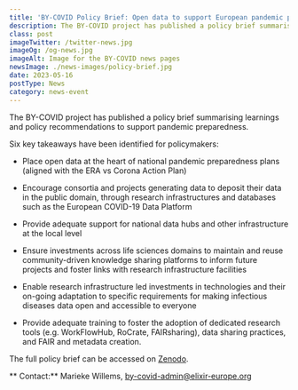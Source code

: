 ```yaml
---
title: 'BY-COVID Policy Brief: Open data to support European pandemic preparedness'
description: The BY-COVID project has published a policy brief summarising learnings and policy recommendations to support pandemic preparedness.
class: post
imageTwitter: /twitter-news.jpg
imageOg: /og-news.jpg
imageAlt: Image for the BY-COVID news pages
newsImage: ./news-images/policy-brief.jpg
date: 2023-05-16
postType: News
category: news-event
---
```


The BY-COVID project has published a policy brief summarising learnings and policy recommendations to support pandemic preparedness.

Six key takeaways have been identified for policymakers:

* Place open data at the heart of national pandemic preparedness plans (aligned with the ERA vs Corona Action Plan)

* Encourage consortia and projects generating data to deposit their data in the public domain, through research infrastructures and databases such as the European COVID-19 Data Platform 

* Provide adequate support for national data hubs and other infrastructure at the local level

* Ensure investments across life sciences domains to maintain and reuse community-driven knowledge sharing platforms to inform future projects and foster links with research infrastructure facilities

* Enable research infrastructure led investments in technologies and their on-going adaptation to specific requirements for making infectious diseases data open and accessible to everyone

* Provide adequate training to foster the adoption of dedicated research tools (e.g. WorkFlowHub, RoCrate, FAIRsharing), data sharing practices, and FAIR and metadata creation.

The full policy brief can be accessed on [Zenodo](https://zenodo.org/record/7940608#.ZGNePi_MJqs).

** Contact:**  Marieke Willems, by-covid-admin@elixir-europe.org


